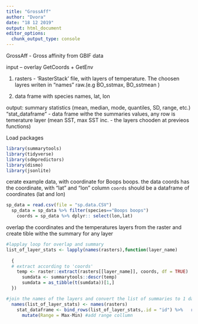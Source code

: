 ```yaml
---
title: "GrossAff"
author: "Dvora"
date: "18 12 2019"
output: html_document
editor_options: 
  chunk_output_type: console
---
```



GrossAff - Gross affinity from GBIF data 

input – overlay GetCoords + GetEnv
   
  1.  rasters - 'RasterStack' file, with layers of temperature. The choosen layres writen in "names" raw.(e.g BO_sstmax, BO_sstmean )

  2. data frame with species names, lat, lon

output: summary statistics (mean, median, mode, quantiles, SD, range, etc.)
  "stat_dataframe" - data frame withe the summaries values, any row is temerature layer (mean SST, max SST inc. - the layers chooden at previeos functions)




Load packages
```r
library(summarytools)
library(tidyverse)
library(sdmpredictors)
library(dismo)
library(jsonlite)


```

cerate example data, with coordinate for Boops boops.
the data coords has the coordinate, with "lat" and "lon" column
`coords` should be a dataframe of coordinates (lat and lon)


```r
sp_data = read.csv(file = "sp.data.CSV")
  sp_data = sp_data %>% filter(species=="Boops boops")
    coords = sp_data %>% dplyr:: select(lon,lat)

```


overlap the coordinates and the temperatures layers from the raster
and create tible withe the summary for any layer

```r
#lapplay loop for overlap and summary
list_of_layer_stats <- lapply(names(rasters),function(layer_name)
  
  {
  # extract according to 'coords'
    temp <- raster::extract(rasters[[layer_name]], coords, df = TRUE) 
      sumdata <- summarytools::descr(temp)
      sumdata = as_tibble(t(sumdata))[1,]
  })

#join the names of the layers and convert the list of summaries to 1 data frame, "stat_dataframe"
  names(list_of_layer_stats) <- names(rasters)
    stat_dataframe <- bind_rows(list_of_layer_stats,.id = "id") %>%   rename(layer = id) %>% 
      mutate(Range = Max-Min) #add range collumn
    
```


